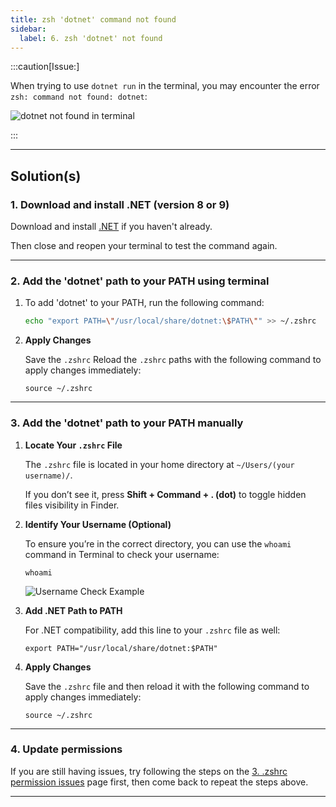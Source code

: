```yaml
---
title: zsh 'dotnet' command not found
sidebar:
  label: 6. zsh 'dotnet' not found
---
```



:::caution[Issue:]

When trying to use `dotnet run` in the terminal, you may encounter the error `zsh: command not found: dotnet`:

![dotnet not found in terminal](/images/troubleshoot/macos/dotnet-not-found.png)

:::

---

## Solution(s)

### 1. Download and install .NET (version 8 or 9)

Download and install [.NET](https://dotnet.microsoft.com/en-us/download) if you haven't already.

Then close and reopen your terminal to test the command again.

---

### 2. Add the 'dotnet' path to your PATH using terminal

<Steps>

1. To add 'dotnet' to your PATH, run the following command:

    ```zsh
    echo "export PATH=\"/usr/local/share/dotnet:\$PATH\"" >> ~/.zshrc
    ```

2. **Apply Changes**

    Save the `.zshrc` Reload the `.zshrc` paths with the following command to apply changes immediately:

     ```shell
     source ~/.zshrc
     ```

</Steps>

---

### 3. Add the 'dotnet' path to your PATH manually

<Steps>

1. **Locate Your `.zshrc` File**

    The `.zshrc` file is located in your home directory at `~/Users/(your username)/`.

    If you don’t see it, press **Shift + Command + . (dot)** to toggle hidden files visibility in Finder.

2. **Identify Your Username (Optional)**
  
    To ensure you’re in the correct directory, you can use the `whoami` command in Terminal to check your username:

     ```shell
     whoami
     ```

   ![Username Check Example](/images/troubleshoot/macos/macos-whoami.png)

3. **Add .NET Path to PATH**

    For .NET compatibility, add this line to your `.zshrc` file as well:

     ```shell
     export PATH="/usr/local/share/dotnet:$PATH"
     ```

4. **Apply Changes**

    Save the `.zshrc` file and then reload it with the following command to apply changes immediately:

     ```shell
     source ~/.zshrc
     ```

</Steps>

---

### 4. Update permissions

If you are still having issues, try following the steps on the [3. .zshrc permission issues](/troubleshoot/macos/mac-issue-3) page first, then come back to repeat the steps above.

---
